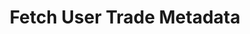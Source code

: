 ---
title: 'Fetch User Trade Metadata'
api: 'GET https://api.v2.xylex.ai/trades/fetch_user_trade_metadata'
---